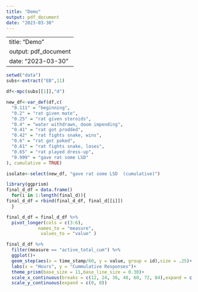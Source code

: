 ```yaml
---
title: "Demo"
output: pdf_document
date: "2023-03-30"
---
```


---
title: "Demo"
output: pdf_document
date: "2023-03-30"
---

```r
setwd("data")
subs<-extract("EB",11)
```


```r
df<-mpc(subs[[1]],"d")
```


```r
new_df<-var_def(df,c(
  "0.111" = "beginning",
  "0.2" = "rat given mate",
  "0.25" = "rat given steroids",
  "0.4" = "water withdrawn, doom impending",
  "0.41" = "rat got prodded",
  "0.42" = "rat fights snake, wins",
  "0.6" = "rat got poked",
  "0.61" = "rat fights snake, loses",
  "0.65" = "rat played dress-up",
  "0.999" = "gave rat some LSD"
), cumulative = TRUE)
```

```r
isolate<-select(new_df, "gave rat some LSD  (cumulative)")
```


```r
library(ggprism)
final_d_df = data.frame()
  for(i in 1:length(final_d)){
final_d_df = rbind(final_d_df, final_d[[i]])
  }

final_d_df = final_d_df %>% 
  pivot_longer(cols = c(3:6),
            names_to = "measure",
             values_to = "value" ) 

final_d_df %>% 
  filter(measure == "active_total_cum") %>% 
  ggplot()+
  geom_step(aes(x = time_stamp/60, y = value, group = id),size = .25)+
  labs(x = "Hours", y = "Cummulative Responses")+
  theme_prism(base_size = 11,base_line_size = 0.30)+
  scale_x_continuous(breaks = c(12, 24, 36, 48, 60, 72, 84),expand = c(0, 0))+ 
  scale_y_continuous(expand = c(0, 0))
```

